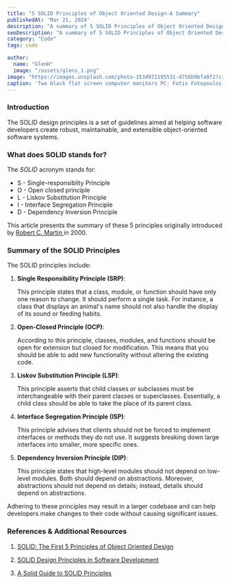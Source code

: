 ```yaml
---
title: "5 SOLID Principles of Object Oriented Design-A Summary"
publishedAt: 'Mar 21, 2024'
description: "A summary of 5 SOLID Principles of Object Oriented Design"
seoDescription: "A summary of 5 SOLID Principles of Object Oriented Design"
category: "Code"
tags: code

author:
  name: "GlenH"
  image: "/assets/glens_1.png"
image: "https://images.unsplash.com/photo-1534972195531-d756b9bfa9f2?crop=entropy&cs=tinysrgb&fit=max&fm=jpg&ixid=MnwxfDB8MXxyYW5kb218MHx8fHx8fHx8MTY4MTMyMDUzNQ&ixlib=rb-4.0.3&q=80&utm_campaign=api-credit&utm_medium=referral&utm_source=unsplash_source&w=1080"
caption: 'Two black flat screen computer monitors PC: Fotis Fotopoulos, Unsplash'
---
```


### Introduction

The SOLID design principles is a set of guidelines aimed at helping software developers create robust, maintainable, and extensible object-oriented software systems.

### What does SOLID stands for?

The _SOLID_ acronym stands for:

-	S - Single-responsiblity Principle
-	O - Open closed principle
-	L - Liskov Substitution Principle
-	I - Interface Segregation Principle
-	D - Dependency Inversion Principle

This article presents the summary of these 5 principles originally introduced by [Robert C. Martin ](http://en.wikipedia.org/wiki/Robert_Cecil_Martin) in 2000.

### Summary of the SOLID Principles

The SOLID principles include:

1. **Single Responsibility Principle (SRP)**: 

	This principle states that a class, module, or function should have only one reason to change. It should perform a single task. For instance, a class that displays an animal's name should not also handle the display of its sound or feeding habits.

2. **Open-Closed Principle (OCP)**: 

	According to this principle, classes, modules, and functions should be open for extension but closed for modification. This means that you should be able to add new functionality without altering the existing code.

3. **Liskov Substitution Principle (LSP)**: 
	
	This principle asserts that child classes or subclasses must be interchangeable with their parent classes or superclasses. Essentially, a child class should be able to take the place of its parent class.
	
4. **Interface Segregation Principle (ISP)**: 

	This principle advises that clients should not be forced to implement interfaces or methods they do not use. It suggests breaking down large interfaces into smaller, more specific ones.

5. **Dependency Inversion Principle (DIP)**: 

	This principle states that high-level modules should not depend on low-level modules. Both should depend on abstractions. Moreover, abstractions should not depend on details; instead, details should depend on abstractions.

Adhering to these principles may result in a larger codebase and can help developers make changes to their code without causing significant issues.

### References & Additional Resources

1. [SOLID: The First 5 Principles of Object Oriented Design](https://www.digitalocean.com/community/conceptual-articles/s-o-l-i-d-the-first-five-principles-of-object-oriented-design)

2. [SOLID Design Principles in Software Development](https://www.freecodecamp.org/news/solid-design-principles-in-software-development/) 

3. [A Solid Guide to SOLID Principles](https://www.baeldung.com/solid-principles) 


